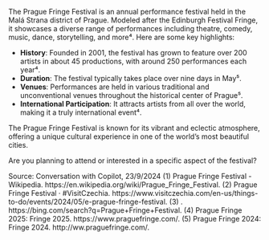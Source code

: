The Prague Fringe Festival is an annual performance festival held in the Malá Strana district of Prague. Modeled after the Edinburgh Festival Fringe, it showcases a diverse range of performances including theatre, comedy, music, dance, storytelling, and more⁴. Here are some key highlights:

- **History**: Founded in 2001, the festival has grown to feature over 200 artists in about 45 productions, with around 250 performances each year⁴.
- **Duration**: The festival typically takes place over nine days in May⁵.
- **Venues**: Performances are held in various traditional and unconventional venues throughout the historical center of Prague⁵.
- **International Participation**: It attracts artists from all over the world, making it a truly international event⁴.

The Prague Fringe Festival is known for its vibrant and eclectic atmosphere, offering a unique cultural experience in one of the world's most beautiful cities.

Are you planning to attend or interested in a specific aspect of the festival?

Source: Conversation with Copilot, 23/9/2024
(1) Prague Fringe Festival - Wikipedia. https://en.wikipedia.org/wiki/Prague_Fringe_Festival.
(2) Prague Fringe Festival · #VisitCzechia. https://www.visitczechia.com/en-us/things-to-do/events/2024/05/e-prague-fringe-festival.
(3) . https://bing.com/search?q=Prague+Fringe+Festival.
(4) Prague Fringe 2025: Fringe 2025. https://www.praguefringe.com/.
(5) Prague Fringe 2024: Fringe 2024. http://ww.praguefringe.com/.
